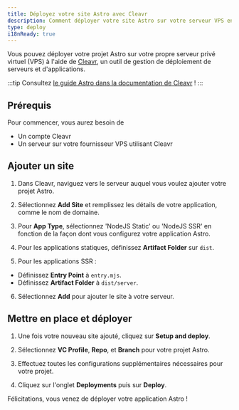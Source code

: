 ```yaml
---
title: Déployez votre site Astro avec Cleavr
description: Comment déployer votre site Astro sur votre serveur VPS en utilisant Cleavr.
type: deploy
i18nReady: true
---
```


Vous pouvez déployer votre projet Astro sur votre propre serveur privé virtuel (VPS) à l'aide de [Cleavr](https://cleavr.io/), un outil de gestion de déploiement de serveurs et d'applications.

:::tip
Consultez [le guide Astro dans la documentation de Cleavr](https://docs.cleavr.io/guides/astro) !
:::

## Prérequis

Pour commencer, vous aurez besoin de

- Un compte Cleavr
- Un serveur sur votre fournisseur VPS utilisant Cleavr

## Ajouter un site

1. Dans Cleavr, naviguez vers le serveur auquel vous voulez ajouter votre projet Astro.

2. Sélectionnez **Add Site** et remplissez les détails de votre application, comme le nom de domaine.

3. Pour **App Type**, sélectionnez 'NodeJS Static' ou 'NodeJS SSR' en fonction de la façon dont vous configurez votre application Astro.

4. Pour les applications statiques, définissez **Artifact Folder** sur `dist`.

5. Pour les applications SSR :
- Définissez **Entry Point** à `entry.mjs`.
- Définissez **Artifact Folder** à `dist/server`.

6. Sélectionnez **Add** pour ajouter le site à votre serveur.


## Mettre en place et déployer

1. Une fois votre nouveau site ajouté, cliquez sur **Setup and deploy**.

2. Sélectionnez **VC Profile**, **Repo**, et **Branch** pour votre projet Astro.

3. Effectuez toutes les configurations supplémentaires nécessaires pour votre projet.

4. Cliquez sur l'onglet **Deployments** puis sur **Deploy**.

Félicitations, vous venez de déployer votre application Astro !

